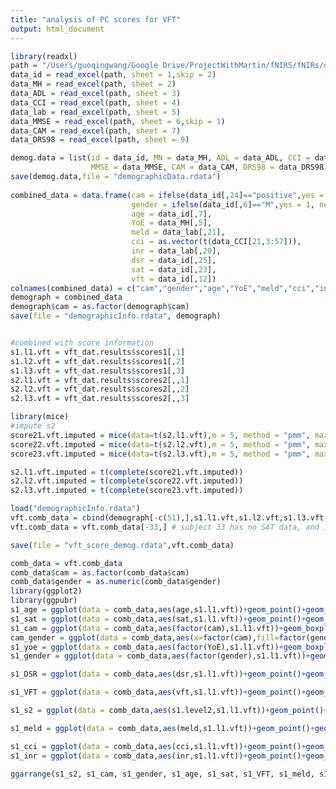 ```yaml
---
title: "analysis of PC scores for VFT"
output: html_document
---
```


```r
library(readxl)
path = "/Users/guoqingwang/Google Drive/ProjectWithMartin/fNIRS/fNIRs/demog12_18_15/Data book for Hepatic disease study (10001-10055).xlsx"
data_id = read_excel(path, sheet = 1,skip = 2)
data_MH = read_excel(path, sheet = 2)
data_ADL = read_excel(path, sheet = 3)
data_CCI = read_excel(path, sheet = 4)
data_lab = read_excel(path, sheet = 5)
data_MMSE = read_excel(path, sheet = 6,skip = 1)
data_CAM = read_excel(path, sheet = 7)
data_DRS98 = read_excel(path, sheet = 9)

demog.data = list(id = data_id, MN = data_MH, ADL = data_ADL, CCI = data_CCI, lab = data_lab,
                  MMSE = data_MMSE, CAM = data_CAM, DRS98 = data_DRS98)
save(demog.data,file = "demographicData.rdata")
 
combined_data = data.frame(cam = ifelse(data_id[,24]=="positive",yes = 1,no = 0),
                           gender = ifelse(data_id[,6]=="M",yes = 1, no = 0),
                           age = data_id[,7],
                           YoE = data_MH[,5],
                           meld = data_lab[,21], 
                           cci = as.vector(t(data_CCI[21,3:57])), 
                           inr = data_lab[,20],
                           dsr = data_id[,25],
                           sat = data_id[,23],
                           vft = data_id[,12])
colnames(combined_data) = c("cam","gender","age","YoE","meld","cci","inr","dsr","sat","vft")
demograph = combined_data
demograph$cam = as.factor(demograph$cam)
save(file = "demographicInfo.rdata", demograph)


#combined with score information
s1.l1.vft = vft_dat.results$scores1[,1]
s1.l2.vft = vft_dat.results$scores1[,2]
s1.l3.vft = vft_dat.results$scores1[,3]
s2.l1.vft = vft_dat.results$scores2[,,1]
s2.l2.vft = vft_dat.results$scores2[,,2]
s2.l3.vft = vft_dat.results$scores2[,,3]

library(mice)
#impute s2
score21.vft.imputed = mice(data=t(s2.l1.vft),m = 5, method = "pmm", maxit = 20, seed = 500)
score22.vft.imputed = mice(data=t(s2.l2.vft),m = 5, method = "pmm", maxit = 20, seed = 500)
score23.vft.imputed = mice(data=t(s2.l3.vft),m = 5, method = "pmm", maxit = 20, seed = 500)

s2.l1.vft.imputed = t(complete(score21.vft.imputed))
s2.l2.vft.imputed = t(complete(score22.vft.imputed))
s2.l3.vft.imputed = t(complete(score23.vft.imputed))

load("demographicInfo.rdata")
vft.comb_data = cbind(demograph[-c(51),],s1.l1.vft,s1.l2.vft,s1.l3.vft,s2.l1.vft.imputed,s2.l2.vft.imputed,s2.l3.vft.imputed)
vft.comb_data = vft.comb_data[-33,] # subject 33 has no SAT data, and is excluded from the rest of analysis

save(file = "vft_score_demog.rdata",vft.comb_data)
```

```r
comb_data = vft.comb_data
comb_data$cam = as.factor(comb_data$cam)
comb_data$gender = as.numeric(comb_data$gender)
library(ggplot2)
library(ggpubr)
s1_age = ggplot(data = comb_data,aes(age,s1.l1.vft))+geom_point()+geom_smooth()+labs(title = 'score 1 vs. age')+theme(axis.title.x=element_blank(),axis.title.y = element_blank(),plot.title = element_text(hjust = 0.5))
s1_sat = ggplot(data = comb_data,aes(sat,s1.l1.vft))+geom_point()+geom_smooth()+labs(title = 'score 1 vs. SAT')+theme(axis.title.x=element_blank(),axis.title.y = element_blank(),plot.title = element_text(hjust = 0.5))
s1_cam = ggplot(data = comb_data,aes(factor(cam),s1.l1.vft))+geom_boxplot()+labs(title = 'score 1 vs. CAM')+theme(axis.title.x=element_blank(),axis.title.y = element_blank(),plot.title = element_text(hjust = 0.5))
cam_gender = ggplot(data = comb_data,aes(x=factor(cam),fill=factor(gender)))+geom_bar()+labs(title = 'CAM vs. age')+theme(axis.title.x=element_blank(),axis.title.y = element_blank(),plot.title = element_text(hjust = 0.5))
s1_yoe = ggplot(data = comb_data,aes(factor(YoE),s1.l1.vft))+geom_boxplot() +labs(title = 'score 1 vs. age')+theme(axis.title.x=element_blank(),axis.title.y = element_blank(),plot.title = element_text(hjust = 0.5))
s1_gender = ggplot(data = comb_data,aes(factor(gender),s1.l1.vft))+geom_boxplot()+labs(title = 'score 1 vs. gender')+theme(axis.title.x=element_blank(),axis.title.y = element_blank(),plot.title = element_text(hjust = 0.5))

s1_DSR = ggplot(data = comb_data,aes(dsr,s1.l1.vft))+geom_point()+geom_smooth()+labs(title = 'score 1 vs. DSR')+theme(axis.title.x=element_blank(),axis.title.y = element_blank(),plot.title = element_text(hjust = 0.5))

s1_VFT = ggplot(data = comb_data,aes(vft,s1.l1.vft))+geom_point()+geom_smooth()+labs(title = 'score 1 vs. VFT')+theme(axis.title.x=element_blank(),axis.title.y = element_blank(),plot.title = element_text(hjust = 0.5))

s1_s2 = ggplot(data = comb_data,aes(s1.level2,s1.l1.vft))+geom_point()+labs(title = 'score 1 vs. score 2')+theme(axis.title.x=element_blank(),axis.title.y = element_blank(),plot.title = element_text(hjust = 0.5))

s1_meld = ggplot(data = comb_data,aes(meld,s1.l1.vft))+geom_point()+geom_smooth()+labs(title = 'score 1 vs. MELD')+theme(axis.title.x=element_blank(),axis.title.y = element_blank(),plot.title = element_text(hjust = 0.5))

s1_cci = ggplot(data = comb_data,aes(cci,s1.l1.vft))+geom_point()+geom_smooth()+labs(title = 'score 1 vs. CCI')+theme(axis.title.x=element_blank(),axis.title.y = element_blank(),plot.title = element_text(hjust = 0.5))
s1_inr = ggplot(data = comb_data,aes(inr,s1.l1.vft))+geom_point()+geom_smooth()+labs(title = 'score 1 vs. INR')+theme(axis.title.x=element_blank(),axis.title.y = element_blank(),plot.title = element_text(hjust = 0.5))

ggarrange(s1_s2, s1_cam, s1_gender, s1_age, s1_sat, s1_VFT, s1_meld, s1_cci, s1_inr,ncol = 3, nrow = 3)

```

